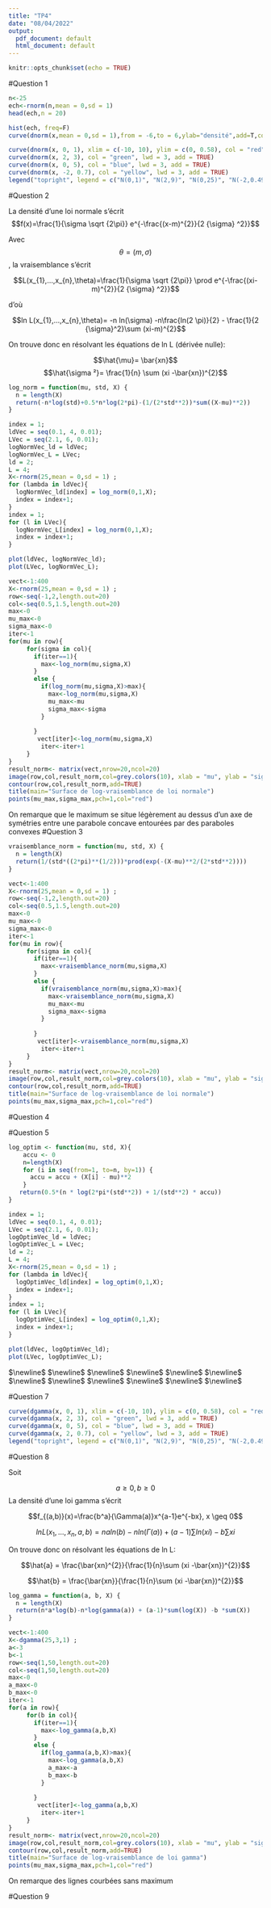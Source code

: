```yaml
---
title: "TP4"
date: "08/04/2022"
output:
  pdf_document: default
  html_document: default
---
```


```r
knitr::opts_chunk$set(echo = TRUE)
```

#Question 1

```r
n<-25
ech<-rnorm(n,mean = 0,sd = 1) 
head(ech,n = 20)
```

```r
hist(ech, freq=F)
curve(dnorm(x,mean = 0,sd = 1),from = -6,to = 6,ylab="densité",add=T,col="red")
```
```r
curve(dnorm(x, 0, 1), xlim = c(-10, 10), ylim = c(0, 0.58), col = "red", lwd = 3,ylab = "", main = "Exemples de densités associées à la loi normale")
curve(dnorm(x, 2, 3), col = "green", lwd = 3, add = TRUE)
curve(dnorm(x, 0, 5), col = "blue", lwd = 3, add = TRUE)
curve(dnorm(x, -2, 0.7), col = "yellow", lwd = 3, add = TRUE)
legend("topright", legend = c("N(0,1)", "N(2,9)", "N(0,25)", "N(-2,0.49)"),lty = 1, lwd = 3, col = c("red", "green", "blue", "yellow"))
```

#Question 2

La densité d'une loi normale s'écrit
$$f(x)=\frac{1}{\sigma \sqrt {2\pi}} e^{-\frac{(x-m)^{2}}{2 {\sigma} ^2}}$$

Avec $$\theta = (m,\sigma)$$ , la vraisemblance s'écrit

$$L(x_{1},...,x_{n},\theta)=\frac{1}{\sigma \sqrt {2\pi}} \prod e^{-\frac{(xi-m)^{2}}{2 {\sigma} ^2}}$$

d'où

$$ln L(x_{1},...,x_{n},\theta)= -n ln(\sigma) -n\frac{ln(2 \pi)}{2} - \frac{1}{2 {\sigma}^2}\sum (xi-m)^{2}$$

On trouve donc en résolvant les équations de ln L (dérivée nulle):

$$\hat{\mu}= \bar{xn}$$
$$\hat{\sigma ²}= \frac{1}{n} \sum (xi -\bar{xn})^{2}$$

```r
log_norm = function(mu, std, X) {
  n = length(X)
  return(-n*log(std)+0.5*n*log(2*pi)-(1/(2*std**2))*sum((X-mu)**2))
}
```

```r
index = 1;
ldVec = seq(0.1, 4, 0.01);
LVec = seq(2.1, 6, 0.01);
logNormVec_ld = ldVec;
logNormVec_L = LVec;
ld = 2;
L = 4;
X<-rnorm(25,mean = 0,sd = 1) ;
for (lambda in ldVec){
  logNormVec_ld[index] = log_norm(0,1,X);
  index = index+1;
}
index = 1;
for (l in LVec){
  logNormVec_L[index] = log_norm(0,1,X);
  index = index+1;
}
```

```r
plot(ldVec, logNormVec_ld);
plot(LVec, logNormVec_L);
```

```r
vect<-1:400
X<-rnorm(25,mean = 0,sd = 1) ;
row<-seq(-1,2,length.out=20)
col<-seq(0.5,1.5,length.out=20)
max<-0
mu_max<-0
sigma_max<-0
iter<-1
for(mu in row){
     for(sigma in col){
       if(iter==1){
         max<-log_norm(mu,sigma,X)
       }
       else {
         if(log_norm(mu,sigma,X)>max){
           max<-log_norm(mu,sigma,X)
           mu_max<-mu
           sigma_max<-sigma
         }
         
       }
        vect[iter]<-log_norm(mu,sigma,X) 
         iter<-iter+1
     }
}
result_norm<- matrix(vect,nrow=20,ncol=20)
image(row,col,result_norm,col=grey.colors(10), xlab = "mu", ylab = "sigma")
contour(row,col,result_norm,add=TRUE)
title(main="Surface de log-vraisemblance de loi normale")
points(mu_max,sigma_max,pch=1,col="red")
```
On remarque que le maximum se situe légèrement au dessus d'un axe de symétries entre une parabole concave entourées par des paraboles convexes
#Question 3

```r
vraisemblance_norm = function(mu, std, X) {
  n = length(X)
  return(1/(std*((2*pi)**(1/2)))*prod(exp(-(X-mu)**2/(2*std**2))))
}
```

```r
vect<-1:400
X<-rnorm(25,mean = 0,sd = 1) ;
row<-seq(-1,2,length.out=20)
col<-seq(0.5,1.5,length.out=20)
max<-0
mu_max<-0
sigma_max<-0
iter<-1
for(mu in row){
     for(sigma in col){
       if(iter==1){
         max<-vraisemblance_norm(mu,sigma,X)
       }
       else {
         if(vraisemblance_norm(mu,sigma,X)>max){
           max<-vraisemblance_norm(mu,sigma,X)
           mu_max<-mu
           sigma_max<-sigma
         }
         
       }
        vect[iter]<-vraisemblance_norm(mu,sigma,X) 
         iter<-iter+1
     }
}
result_norm<- matrix(vect,nrow=20,ncol=20)
image(row,col,result_norm,col=grey.colors(10), xlab = "mu", ylab = "sigma")
contour(row,col,result_norm,add=TRUE)
title(main="Surface de log-vraisemblance de loi normale")
points(mu_max,sigma_max,pch=1,col="red")
```


#Question 4


#Question 5

```r
log_optim <- function(mu, std, X){
    accu <- 0
    n=length(X)
    for (i in seq(from=1, to=n, by=1)) {
      accu = accu + (X[i] - mu)**2
    }
   return(0.5*(n * log(2*pi*(std**2)) + 1/(std**2) * accu))
}
```

```r
index = 1;
ldVec = seq(0.1, 4, 0.01);
LVec = seq(2.1, 6, 0.01);
logOptimVec_ld = ldVec;
logOptimVec_L = LVec;
ld = 2;
L = 4;
X<-rnorm(25,mean = 0,sd = 1) ;
for (lambda in ldVec){
  logOptimVec_ld[index] = log_optim(0,1,X);
  index = index+1;
}
index = 1;
for (l in LVec){
  logOptimVec_L[index] = log_optim(0,1,X);
  index = index+1;
}
```

```r
plot(ldVec, logOptimVec_ld);
plot(LVec, logOptimVec_L);
```

$\newline$
$\newline$
$\newline$
$\newline$
$\newline$
$\newline$
$\newline$
$\newline$
$\newline$
$\newline$
$\newline$
$\newline$


#Question 7

```r
curve(dgamma(x, 0, 1), xlim = c(-10, 10), ylim = c(0, 0.58), col = "red", lwd = 3,ylab = "", main = "Exemples de densités associées à la loi gamma")
curve(dgamma(x, 2, 3), col = "green", lwd = 3, add = TRUE)
curve(dgamma(x, 0, 5), col = "blue", lwd = 3, add = TRUE)
curve(dgamma(x, 2, 0.7), col = "yellow", lwd = 3, add = TRUE)
legend("topright", legend = c("N(0,1)", "N(2,9)", "N(0,25)", "N(-2,0.49)"),lty = 1, lwd = 3, col = c("red", "green", "blue", "yellow"))
```

#Question 8

Soit

$$a \geq 0 , b \geq 0$$
La densité d'une loi gamma s'écrit

$$f_{(a,b)}(x)=\frac{b^a}{\Gamma(a)}x^{a-1}e^{-bx}, x \geq 0$$

$$ln L(x_{1},...,x_{n},a,b)= na ln(b) -n ln(\Gamma(a)) + (a-1)\sum ln(xi) -b\sum xi$$

On trouve donc on résolvant les équations de ln L:

$$\hat{a} = \frac{\bar{xn}^{2}}{\frac{1}{n}\sum (xi -\bar{xn})^{2}}$$

$$\hat{b} = \frac{\bar{xn}}{\frac{1}{n}\sum (xi -\bar{xn})^{2}}$$

```r
log_gamma = function(a, b, X) {
  n = length(X)
  return(n*a*log(b)-n*log(gamma(a)) + (a-1)*sum(log(X)) -b *sum(X))
}
```


```r
vect<-1:400
X<-dgamma(25,3,1) ;
a<-3
b<-1
row<-seq(1,50,length.out=20)
col<-seq(1,50,length.out=20)
max<-0
a_max<-0
b_max<-0
iter<-1
for(a in row){
     for(b in col){
       if(iter==1){
         max<-log_gamma(a,b,X)
       }
       else {
         if(log_gamma(a,b,X)>max){
           max<-log_gamma(a,b,X)
           a_max<-a
           b_max<-b
         }
         
       }
        vect[iter]<-log_gamma(a,b,X) 
         iter<-iter+1
     }
}
result_norm<- matrix(vect,nrow=20,ncol=20)
image(row,col,result_norm,col=grey.colors(10), xlab = "mu", ylab = "sigma")
contour(row,col,result_norm,add=TRUE)
title(main="Surface de log-vraisemblance de loi gamma")
points(mu_max,sigma_max,pch=1,col="red")
```
On remarque des lignes courbées sans maximum

#Question 9
